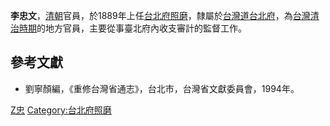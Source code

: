 {{Otheruses|other=名为李忠文的其他人物|李黼 (元朝)}}
{{Otheruses|other=名为李忠文的其他人物|李邦华}}

'''李忠文'''，[[清朝|清朝]]官員，於1889年上任[[台北府照磨|台北府照磨]]，隸屬於[[台灣道|台灣道]][[台北府|台北府]]，為[[台灣清治時期|台灣清治時期]]的地方官員，主要從事臺北府內收支審計的監督工作。

==參考文獻==
*劉寧顏編，《重修台灣省通志》，台北市，台灣省文獻委員會，1994年。

{{start box}}
{{s-before|—}}
{{s-title|[[台北府照磨|台北府照磨]]|1889年上任}}
{{s-after|[[劉文鷺|劉文鷺]]}}
{{end box}}

{{Authority control}}

{{DEFAULTSORT:}}
[[Category:李姓|Z忠]]
[[Category:台北府照磨|Category:台北府照磨]]


{{清朝人物小作品}}